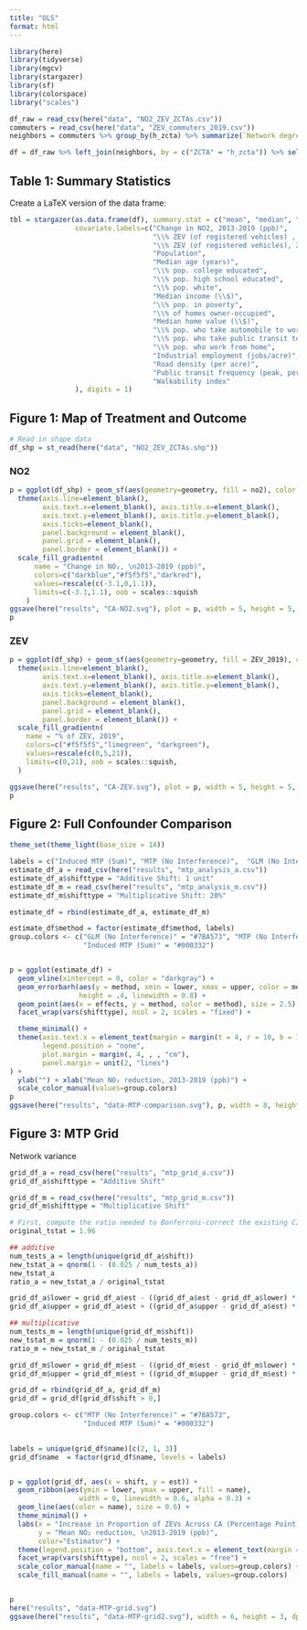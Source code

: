 ```yaml
---
title: "OLS"
format: html
---
```


```r
library(here)
library(tidyverse)
library(mgcv)
library(stargazer)
library(sf)
library(colorspace)
library("scales")

df_raw = read_csv(here("data", "NO2_ZEV_ZCTAs.csv"))
commuters = read_csv(here("data", "ZEV_commuters_2019.csv"))
neighbors = commuters %>% group_by(h_zcta) %>% summarize(`Network degree` = n()) 

df = df_raw %>% left_join(neighbors, by = c("ZCTA" = "h_zcta")) %>% select(-ZCTA, -n2_2019, -p__2013)

```

## Table 1: Summary Statistics

Create a LaTeX version of the data frame:

```r
tbl = stargazer(as.data.frame(df), summary.stat = c("mean", "median", "p25", "p75"), nobs = F,
                covariate.labels=c("Change in NO2, 2013-2019 (ppb)",
                                   "\\% ZEV (of registered vehicles) , 2019",
                                   "\\% ZEV (of registered vehicles), 2013",
                                   "Population",
                                   "Median age (years)",
                                   "\\% pop. college educated",
                                   "\\% pop. high school educated",
                                   "\\% pop. white",
                                   "Median income (\\$)",
                                   "\\% pop. in poverty",
                                   "\\% of homes owner-occupied",
                                   "Median home value (\\$)",
                                   "\\% pop. who take automobile to work",
                                   "\\% pop. who take public transit to work",
                                   "\\% pop. who work from home",
                                   "Industrial employment (jobs/acre)",
                                   "Road density (per acre)",
                                   "Public transit frequency (peak, per hour)",
                                   "Walkability index"
                ), digits = 1)
```

## Figure 1: Map of Treatment and Outcome

```r
# Read in shape data
df_shp = st_read(here("data", "NO2_ZEV_ZCTAs.shp"))
```

### NO2

```r
p = ggplot(df_shp) + geom_sf(aes(geometry=geometry, fill = no2), color = NA) + 
  theme(axis.line=element_blank(), 
        axis.text.x=element_blank(), axis.title.x=element_blank(),
        axis.text.y=element_blank(), axis.title.y=element_blank(),
        axis.ticks=element_blank(), 
        panel.background = element_blank(),
        panel.grid = element_blank(),
        panel.border = element_blank()) + 
  scale_fill_gradientn(
      name = "Change in NO₂, \n2013-2019 (ppb)",
      colors=c("darkblue","#f5f5f5","darkred"),
      values=rescale(c(-3.1,0,1.1)),
      limits=c(-3.1,1.1), oob = scales::squish
    )
ggsave(here("results", "CA-NO2.svg"), plot = p, width = 5, height = 5, units = "in", dpi = 400)
p

```

### ZEV

```r

p = ggplot(df_shp) + geom_sf(aes(geometry=geometry, fill = ZEV_2019), color = NA) + 
  theme(axis.line=element_blank(), 
        axis.text.x=element_blank(), axis.title.x=element_blank(),
        axis.text.y=element_blank(), axis.title.y=element_blank(),
        axis.ticks=element_blank(), 
        panel.background = element_blank(),
        panel.grid = element_blank(),
        panel.border = element_blank()) + 
  scale_fill_gradientn(
    name = "% of ZEV, 2019",
    colors=c("#f5f5f5","limegreen", "darkgreen"),
    values=rescale(c(0,5,21)),
    limits=c(0,21), oob = scales::squish, 
  )

ggsave(here("results", "CA-ZEV.svg"), plot = p, width = 5, height = 5, units = "in", dpi = 400)
p
```

## Figure 2: Full Confounder Comparison

```r
theme_set(theme_light(base_size = 14))

labels = c("Induced MTP (Sum)", "MTP (No Interference)",  "GLM (No Interference)")
estimate_df_a = read_csv(here("results", "mtp_analysis_a.csv"))
estimate_df_a$shifttype = "Additive Shift: 1 unit"
estimate_df_m = read_csv(here("results", "mtp_analysis_m.csv"))
estimate_df_m$shifttype = "Multiplicative Shift: 20%"

estimate_df = rbind(estimate_df_a, estimate_df_m)

estimate_df$method = factor(estimate_df$method, labels)
group.colors <- c("GLM (No Interference)" = "#7BA573", "MTP (No Interference)" = "#7BA573", 
                  "Induced MTP (Sum)" = "#000332")


p = ggplot(estimate_df) + 
  geom_vline(xintercept = 0, color = "darkgray") +
  geom_errorbarh(aes(y = method, xmin = lower, xmax = upper, color = method), 
                 height = .4, linewidth = 0.8) + 
  geom_point(aes(x = effects, y = method, color = method), size = 2.5) +
  facet_wrap(vars(shifttype), ncol = 2, scales = "fixed") + 

  theme_minimal() + 
  theme(axis.text.x = element_text(margin = margin(t = 4, r = 10, b = 10, l = 10)),
        legend.position = "none", 
        plot.margin = margin(, 4, , , "cm"),
        panel.margin = unit(2, "lines")
) +
  ylab("") + xlab("Mean NO₂ reduction, 2013-2019 (ppb)") +
  scale_color_manual(values=group.colors)
p
ggsave(here("results", "data-MTP-comparison.svg"), p, width = 8, height = 4, dpi = 400)

```

## Figure 3: MTP Grid

Network variance

```r
grid_df_a = read_csv(here("results", "mtp_grid_a.csv"))
grid_df_a$shifttype = "Additive Shift"

grid_df_m = read_csv(here("results", "mtp_grid_m.csv"))
grid_df_m$shifttype = "Multiplicative Shift"

# First, compute the ratio needed to Bonferroni-correct the existing CIs
original_tstat = 1.96

## additive
num_tests_a = length(unique(grid_df_a$shift))
new_tstat_a = qnorm(1 - (0.025 / num_tests_a))
new_tstat_a
ratio_a = new_tstat_a / original_tstat

grid_df_a$lower = grid_df_a$est - ((grid_df_a$est - grid_df_a$lower) * ratio_a)
grid_df_a$upper = grid_df_a$est + ((grid_df_a$upper - grid_df_a$est) * ratio_a)

## multiplicative
num_tests_m = length(unique(grid_df_m$shift))
new_tstat_m = qnorm(1 - (0.025 / num_tests_m))
ratio_m = new_tstat_m / original_tstat

grid_df_m$lower = grid_df_m$est - ((grid_df_m$est - grid_df_m$lower) * ratio_a)
grid_df_m$upper = grid_df_m$est + ((grid_df_m$upper - grid_df_m$est) * ratio_a)

grid_df = rbind(grid_df_a, grid_df_m)
grid_df = grid_df[grid_df$shift > 0,]

group.colors <- c("MTP (No Interference)" = "#7BA573", 
                  "Induced MTP (Sum)" = "#000332")
                  
```

```r
labels = unique(grid_df$name)[c(2, 1, 3)]
grid_df$name  = factor(grid_df$name, levels = labels)


p = ggplot(grid_df, aes(x = shift, y = est)) + 
  geom_ribbon(aes(ymin = lower, ymax = upper, fill = name), 
                 width = 0, linewidth = 0.6, alpha = 0.3) + 
  geom_line(aes(color = name), size = 0.6) +
  theme_minimal() + 
  labs(x = "Increase in Proportion of ZEVs Across CA (Percentage Point)", 
       y = "Mean NO₂ reduction, \n2013-2019 (ppb)",
       color="Estimator") + 
  theme(legend.position = "bottom", axis.text.x = element_text(margin = margin(t = 4, r = 10, b = 10, l = 10)), plot.margin = margin(, 2, , , "cm")) + 
  facet_wrap(vars(shifttype), ncol = 2, scales = "free") + 
  scale_color_manual(name = "", labels = labels, values=group.colors) + 
  scale_fill_manual(name = "", labels = labels, values=group.colors)


p
here("results", "data-MTP-grid.svg")
ggsave(here("results", "data-MTP-grid2.svg"), width = 6, height = 3, dpi = 400)
```